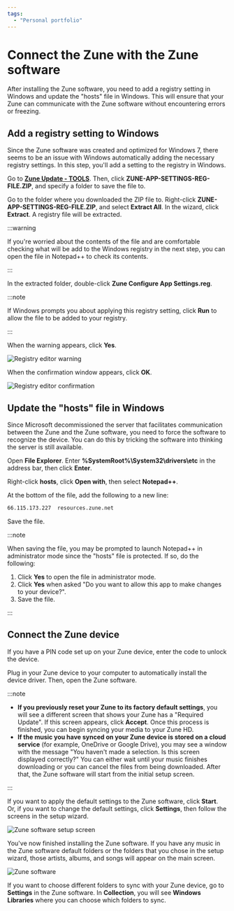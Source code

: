 ```yaml
---
tags:
  - "Personal portfolio"
---
```


# Connect the Zune with the Zune software

After installing the Zune software, you need to add a registry setting in Windows and update the "hosts" file in Windows. This will ensure that your Zune can communicate with the Zune software without encountering errors or freezing.

## Add a registry setting to Windows

Since the Zune software was created and optimized for Windows 7, there seems to be an issue with Windows automatically adding the necessary registry settings. In this step, you'll add a setting to the registry in Windows.

Go to **[Zune Update - TOOLS](https://www.zuneupdate.com/resources/tools/)**. Then, click **ZUNE-APP-SETTINGS-REG-FILE.ZIP**, and specify a folder to save the file to.

Go to the folder where you downloaded the ZIP file to. Right-click **ZUNE-APP-SETTINGS-REG-FILE.ZIP**, and select **Extract All**. In the wizard, click **Extract**. A registry file will be extracted.

:::warning

If you're worried about the contents of the file and are comfortable checking what will be add to the Windows registry in the next step, you can open the file in Notepad++ to check its contents.

:::

In the extracted folder, double-click **Zune Configure App Settings.reg**.

:::note

If Windows prompts you about applying this registry setting, click **Run** to allow the file to be added to your registry.

:::

When the warning appears, click **Yes**.

![Registry editor warning](https://github.com/josh-wong/zune-software-setup/blob/main/docs/assets/screenshots/registry_editor_warning.png?raw=true)

When the confirmation window appears, click **OK**.

![Registry editor confirmation](https://github.com/josh-wong/zune-software-setup/blob/main/docs/assets/screenshots/registry_editor_confirmation.png?raw=true)

## Update the "hosts" file in Windows

Since Microsoft decommissioned the server that facilitates communication between the Zune and the Zune software, you need to force the software to recognize the device. You can do this by tricking the software into thinking the server is still available.

Open **File Explorer**. Enter **%SystemRoot%\System32\drivers\etc** in the address bar, then click **Enter**.

Right-click **hosts**, click **Open with**, then select **Notepad++**.

At the bottom of the file, add the following to a new line:

```txt
66.115.173.227	resources.zune.net
```

Save the file.

:::note

When saving the file, you may be prompted to launch Notepad++ in administrator mode since the "hosts" file is protected. If so, do the following:

1. Click **Yes** to open the file in administrator mode.
2. Click **Yes** when asked "Do you want to allow this app to make changes to your device?".
3. Save the file.

:::

## Connect the Zune device

If you have a PIN code set up on your Zune device, enter the code to unlock the device.

Plug in your Zune device to your computer to automatically install the device driver. Then, open the Zune software.

:::note

- **If you previously reset your Zune to its factory default settings**, you will see a different screen that shows your Zune has a "Required Update". If this screen appears, click **Accept**. Once this process is finished, you can begin syncing your media to your Zune HD.
- **If the music you have synced on your Zune device is stored on a cloud service** (for example, OneDrive or Google Drive), you may see a window with the message "You haven't made a selection. Is this screen displayed correctly?" You can either wait until your music finishes downloading or you can cancel the files from being downloaded. After that, the Zune software will start from the initial setup screen.

:::

If you want to apply the default settings to the Zune software, click **Start**. Or, if you want to change the default settings, click **Settings**, then follow the screens in the setup wizard.

![Zune software setup screen](https://github.com/josh-wong/zune-software-setup/blob/main/docs/assets/screenshots/zune_software_setup_screen.png?raw=true)

You've now finished installing the Zune software. If you have any music in the Zune software default folders or the folders that you chose in the setup wizard, those artists, albums, and songs will appear on the main screen.

![Zune software](https://github.com/josh-wong/zune-software-setup/blob/main/docs/assets/screenshots/zune_software.png?raw=true)

If you want to choose different folders to sync with your Zune device, go to **Settings** in the Zune software. In **Collection**, you will see **Windows Libraries** where you can choose which folders to sync.
